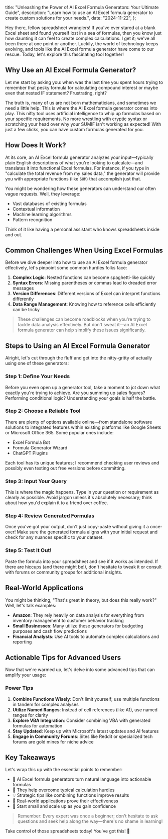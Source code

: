   title:
    "Unleashing the Power of AI Excel Formula Generators: Your Ultimate Guide",
  description:
    "Learn how to use an AI Excel formula generator to create custom solutions for your needs.",
  date: "2024-11-22",
};

Hey there, fellow spreadsheet wranglers! If you've ever stared at a blank Excel sheet and found yourself lost in a sea of formulas, then you know just how daunting it can feel to create complex calculations. I get it; we've all been there at one point or another. Luckily, the world of technology keeps evolving, and tools like the AI Excel formula generator have come to our rescue. Today, let's explore this fascinating tool together!

## Why Use an AI Excel Formula Generator?

Let me start by asking you: when was the last time you spent hours trying to remember that pesky formula for calculating compound interest or maybe even that nested IF statement? Frustrating, right?

The truth is, many of us are not born mathematicians, and sometimes we need a little help. This is where the AI Excel formula generator comes into play. This nifty tool uses artificial intelligence to whip up formulas based on your specific requirements. No more wrestling with cryptic syntax or scratching your head over why your SUMIF isn't working as expected! With just a few clicks, you can have custom formulas generated for you.

## How Does It Work?

At its core, an AI Excel formula generator analyzes your input—typically plain English descriptions of what you're looking to calculate—and translates it into functional Excel formulas. For instance, if you type in "calculate the total revenue from my sales data," the generator will provide you with appropriate functions (like `SUM`) that accomplish just that.

You might be wondering how these generators can understand our often vague requests. Well, they leverage:

- Vast databases of existing formulas
- Contextual information
- Machine learning algorithms
- Pattern recognition

Think of it like having a personal assistant who knows spreadsheets inside and out.

## Common Challenges When Using Excel Formulas

Before we dive deeper into how to use an AI Excel formula generator effectively, let's pinpoint some common hurdles folks face:

1. **Complex Logic**: Nested functions can become spaghetti-like quickly
2. **Syntax Errors**: Missing parentheses or commas lead to dreaded error messages
3. **Version Differences**: Different versions of Excel can interpret functions differently
4. **Data Range Management**: Knowing how to reference cells efficiently can be tricky

> These challenges can become roadblocks when you're trying to tackle data analysis effectively. But don't sweat it—an AI Excel formula generator can help simplify these issues significantly.

## Steps to Using an AI Excel Formula Generator

Alright, let's cut through the fluff and get into the nitty-gritty of actually using one of these generators:

### Step 1: Define Your Needs

Before you even open up a generator tool, take a moment to jot down what exactly you're trying to achieve. Are you summing up sales figures? Performing conditional logic? Understanding your goals is half the battle.

### Step 2: Choose a Reliable Tool

There are plenty of options available online—from standalone software solutions to integrated features within existing platforms like Google Sheets or Microsoft Office 365. Some popular ones include:

- Excel Formula Bot
- Formula Generator Wizard
- ChatGPT Plugins

Each tool has its unique features; I recommend checking user reviews and possibly even testing out free versions before committing.

### Step 3: Input Your Query

This is where the magic happens. Type in your question or requirement as clearly as possible. Avoid jargon unless it's absolutely necessary; think about how you'd explain it to a friend over coffee.

### Step 4: Review Generated Formulas

Once you've got your output, don't just copy-paste without giving it a once-over! Make sure the generated formula aligns with your initial request and check for any nuances specific to your dataset.

### Step 5: Test It Out!

Paste the formula into your spreadsheet and see if it works as intended. If there are hiccups (and there might be!), don't hesitate to tweak it or consult with forums or community groups for additional insights.

## Real-World Applications

You might be thinking, "That's great in theory, but does this really work?" Well, let's talk examples:

- **Amazon**: They rely heavily on data analysis for everything from inventory management to customer behavior tracking
- **Small Businesses**: Many utilize these generators for budgeting purposes and cash flow predictions
- **Financial Analysts**: Use AI tools to automate complex calculations and reporting

## Actionable Tips for Advanced Users

Now that we're warmed up, let's delve into some advanced tips that can amplify your usage:

### Power Tips

1. **Combine Functions Wisely**: Don't limit yourself; use multiple functions in tandem for complex analyses
2. **Utilize Named Ranges**: Instead of cell references (like A1), use named ranges for clarity
3. **Explore VBA Integration**: Consider combining VBA with generated formulas for automation
4. **Stay Updated**: Keep up with Microsoft's latest updates and AI features
5. **Engage in Community Forums**: Sites like Reddit or specialized tech forums are gold mines for niche advice

## Key Takeaways

Let's wrap this up with the essential points to remember:

- 🤖 AI Excel formula generators turn natural language into actionable formulas
- 🎯 They help overcome typical calculation hurdles
- 💡 Strategic tips like combining functions improve results
- 🌟 Real-world applications prove their effectiveness
- 🚀 Start small and scale up as you gain confidence

> Remember: Every expert was once a beginner; don't hesitate to ask questions and seek help along the way—there's no shame in learning!

Take control of those spreadsheets today! You've got this! 💪
